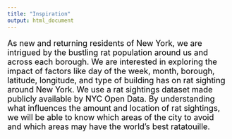 ```yaml
---
title: "Inspiration"
output: html_document
---
```

 
<font size="4" color="black">

As new and returning residents of New York, we are intrigued by the bustling rat population around us and across each borough. We are interested in exploring the impact of factors like day of the week, month, borough, latitude, longitude, and type of building has on rat sighting around New York. We use a rat sightings dataset made publicly available by NYC Open Data. By understanding what influences the amount and location of rat sightings, we will be able to know which areas of the city to avoid and which areas may have the world’s best ratatouille.

<font>